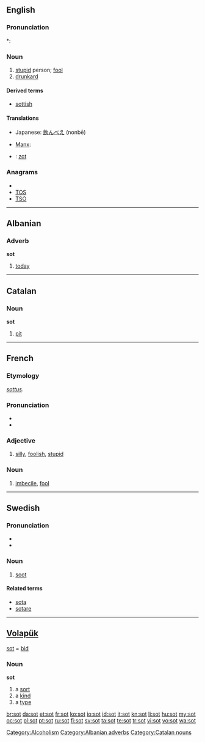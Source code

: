 {{also|söt|søt|sốt|şot|soţ|soot}}
==English==

===Pronunciation===
*: {{rhymes|ɒt}}

===Noun===
{{en-noun}}

# [[stupid]] person; [[fool]]
# [[drunkard]]

====Derived terms====
* [[sottish]]

====Translations====
{{trans-top|stupid person; fool}}
{{trans-mid}}
{{trans-bottom}}

{{trans-top|drunkard}}
* Japanese: [[飲んべえ]] (nonbē)
{{trans-mid}}
* [[Manx]]: {{t-|gv|kione meshtal|m|xs=Manx}}
{{trans-bottom}}

{{checktrans-top}}
* {{ttbc|nl}}: [[zot]] {{m}}
{{trans-bottom}}

===Anagrams===
* {{alphagram|[[OST#English|OST]]}} 
* [[TOS#English|TOS]]
* [[TSO#English|TSO]]

[[Category:Alcoholism]]

----

==Albanian==

===Adverb===
'''sot'''

# [[today]]

[[Category:Albanian adverbs]]

----

==Catalan==

===Noun===
'''sot'''

# [[pit]]

[[Category:Catalan nouns]]

----

==French==

===Etymology===
{{etyl|ML.|fr}} ''[[sottus]]''.

===Pronunciation===
* {{audio|Fr-sot.ogg|audio}}
* {{IPA|/so/|lang=fr}}

===Adjective===
{{fr-adj|feminine=sotte}}

# [[silly]], [[foolish]], [[stupid]]

===Noun===
{{fr-noun|m}}

# [[imbecile]], [[fool]]

----

==Swedish==

===Pronunciation===
* {{IPA|/suːt/|lang=sv}}
* {{audio|Sv-sot.ogg|Audio}}

===Noun===
{{infl|sv|noun}}
{{sv-noun-unc-irreg-n|2=sotet}}

# [[soot]]

====Related terms====
* [[sota]]
* [[sotare]]

----

==[[Volapük]]==
[[sot]] = [[bid]]

===Noun===
'''sot'''

# a [[sort]]
# a [[kind]]
# a [[type]]


[[br:sot]]
[[da:sot]]
[[et:sot]]
[[fr:sot]]
[[ko:sot]]
[[io:sot]]
[[id:sot]]
[[it:sot]]
[[kn:sot]]
[[li:sot]]
[[hu:sot]]
[[my:sot]]
[[oc:sot]]
[[pl:sot]]
[[pt:sot]]
[[ru:sot]]
[[fi:sot]]
[[sv:sot]]
[[ta:sot]]
[[te:sot]]
[[tr:sot]]
[[vi:sot]]
[[vo:sot]]
[[wa:sot]]